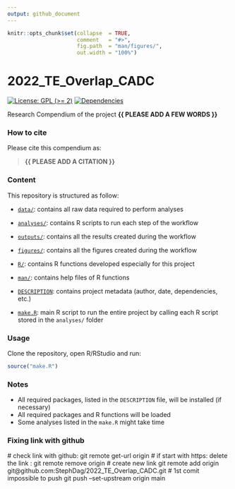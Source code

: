 ```yaml
---
output: github_document
---
```


<!-- README.md is generated from README.Rmd. Please edit that file -->


```r
knitr::opts_chunk$set(collapse  = TRUE,
                      comment   = "#>",
                      fig.path  = "man/figures/",
                      out.width = "100%")
```



# 2022_TE_Overlap_CADC


<!-- badges: start -->
[![License: GPL (>= 2)](https://img.shields.io/badge/License-GPL%20%28%3E%3D%202%29-blue.svg)](https://choosealicense.com/licenses/gpl-2.0/)
[![Dependencies](https://img.shields.io/badge/dependencies-2/95-green?style=flat)](#)
<!-- badges: end -->


Research Compendium of the project **{{ PLEASE ADD A FEW WORDS }}**



### How to cite

Please cite this compendium as: 

> **{{ PLEASE ADD A CITATION }}**



### Content

This repository is structured as follow:

- [`data/`](https://github.com/StephDag/2022_TE_Overlap_CADC/tree/master/data):
contains all raw data required to perform analyses

- [`analyses/`](https://github.com/StephDag/2022_TE_Overlap_CADC/tree/main/analyses/):
contains R scripts to run each step of the workflow

- [`outputs/`](https://github.com/StephDag/2022_TE_Overlap_CADC/tree/main/outputs):
contains all the results created during the workflow

- [`figures/`](https://github.com/StephDag/2022_TE_Overlap_CADC/tree/main/figures):
contains all the figures created during the workflow

- [`R/`](https://github.com/StephDag/2022_TE_Overlap_CADC/tree/main/R):
contains R functions developed especially for this project

- [`man/`](https://github.com/StephDag/2022_TE_Overlap_CADC/tree/main/man):
contains help files of R functions

- [`DESCRIPTION`](https://github.com/StephDag/2022_TE_Overlap_CADC/tree/main/DESCRIPTION):
contains project metadata (author, date, dependencies, etc.)

- [`make.R`](https://github.com/StephDag/2022_TE_Overlap_CADC/tree/main/make.R):
main R script to run the entire project by calling each R script stored in the `analyses/` folder



### Usage

Clone the repository, open R/RStudio and run:

```r
source("make.R")
```



### Notes

- All required packages, listed in the `DESCRIPTION` file, will be installed (if necessary)
- All required packages and R functions will be loaded
- Some analyses listed in the `make.R` might take time

### Fixing link with github
  # check link with github: 
    git remote get-url origin
  # if start with https: delete the link : 
    git remote remove origin
  # create new link
    git remote add origin git@github.com:StephDag/2022_TE_Overlap_CADC.git
  # 1st comit impossible to push
    git push --set-upstream origin main


